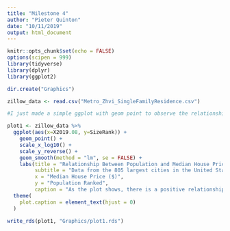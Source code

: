 ```yaml
---
title: "Milestone 4"
author: "Pieter Quinton"
date: "10/11/2019"
output: html_document
---
```


```r
knitr::opts_chunk$set(echo = FALSE)
options(scipen = 999)
library(tidyverse)
library(dplyr)
library(ggplot2)

dir.create("Graphics")
```

```r
zillow_data <- read.csv("Metro_Zhvi_SingleFamilyResidence.csv")
```

```r

#I just made a simple ggplot with geom point to observe the relationship between population and median home value at one point in time. Logged the x axis because I thought that made the data easier to visualize because there were several cities with extremely high median home values. 

plot1 <- zillow_data %>%
  ggplot(aes(x=X2019.08, y=SizeRank)) +
    geom_point() +
    scale_x_log10() + 
    scale_y_reverse() +
    geom_smooth(method = "lm", se = FALSE) +
    labs(title = "Relationship Between Population and Median House Price",
         subtitle = "Data from the 805 largest cities in the United States as of July, 2019",
         x = "Median House Price ($)",
         y = "Population Ranked",
         caption = "As the plot shows, there is a positive relationship between population and median house price.\nThe scale on the y-axis has been flipped so the most populous cities are at the top and the least populous cities are at the bottom.") +
  theme(
    plot.caption = element_text(hjust = 0)
  )

write_rds(plot1, "Graphics/plot1.rds")
```

